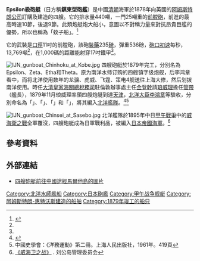 {{軍艦模板
|圖片= [[File:IJN_gunboat_CHINTOU_in_1897.jpg|280px]]
|照片說明= 在日本帝國海軍服役的鎮東艦
|名稱= Epsilon級砲艇 {{flagicon|Qing Dynasty}}
|艦種= {{link-en|倫道爾炮艇|Flat-iron gunboat}}
|數量= 4艘
|前型=Alpha級砲艇（排水量420噸）；Gamma級砲艇（排水量420噸）
|次型=Iota級砲艇（排水量440噸）
|製造=英國[[阿姆斯特朗-惠特沃斯|阿姆斯特朗公司]]（武器）；{{link-en|查爾斯·米歇爾|Charles Mitchell (shipbuilder)}}造船場（船身）<ref name="Ventura"/>
|造價= 十五萬兩銀<ref name="清史稿">[[:s:清史稿/卷136|清史稿/卷136]]</ref>
|長度= {{cvt|127|ft|m|1}}<ref name="Brassey2010">{{cite book|author=Thomas Brassey|title=The British Navy: Its Strength, Resources, and Administration|url=http://books.google.com/books?id=n0Vrl1CljmQC&pg=PA395|date=16 December 2010|publisher=Cambridge University Press|isbn=978-1-108-02466-2}}{{en}}</ref>{{rp|395}}
|闊度=  {{cvt|29|ft|m|1}}
|型深=  {{cvt|12|ft|3|in|m|1}}
|吃水=  {{cvt|9|ft|6|in|m|1}}<ref name="Ventura"/>
|極速=前進10節，後退9節
|乘員= 30人<ref name="Ventura"/>
|排水=440噸
|出力= 380匹馬力
}}
'''Epsilon級砲艇'''（日方稱'''鎮東型砲艦'''）是中國[[清朝|清朝]]海軍於1878年向英國的[[阿姆斯特朗-惠特沃斯|阿姆斯特朗公司]]訂購及建造的四艘{{link-en|倫道爾炮艇|Flat-iron gunboat}}。它的排水量440噸，一門25噸重的{{cvt|11|in|mm|1}}[[前膛砲|前膛砲]]，前進的最高時速10節，後退9節。此類炮艇炮大船小，意圖以不對稱力量來對抗昂貴巨艦的優勢，所以也稱為「蚊子船」。<ref>{{cite journal | author=中国军舰博物馆馆长姚开阳 | publisher=第四届近代中国海防国际学术研讨会 | title=《蚊子船的迷思》 |date=2015年3月}}</ref>

它的武裝是[[口徑|口徑]]11吋的前膛砲，該砲[[裝藥|裝藥]]235[[磅|磅]]，彈重536磅，[[砲口初速|砲口初速]]每秒{{cvt|1,925|ft|m}}，{{link-en|炮口動能|Muzzle energy}}13,769噸<ref name="Brassey2010"/>{{rp|47}}，在1,000碼的距離能射穿17吋鐵甲<ref name="Brassey2010"/>{{rp|398}}。

[[File:IJN_gunboat_Chinhoku_at_Kobe.jpg|thumb]]
四艘砲艇於1879年完工，分別名為Epsilon、Zeta、Etha和Theta。原为南洋水师订购的四艘镇字级炮舰，后李鸿章看中，而将北洋使用数年的龙骧、虎威、飞霆、策电4舰送往上海大修，然后划拨南洋使用。時任[[中国海关总税务司|大清皇家海關總稅務司]]駐倫敦辦事處主任[[金登幹|金登幹]]請[[琅威理|琅威理]]擔任[[管帶|管帶]]（艦長），1879年11月琅威理率領四艘炮艇到達[[天津|天津]]，[[北洋大臣|北洋大臣]][[李鴻章|李鴻章]]等驗收，分別命名為「{{link-ja|鎮北 (砲艇)|鎮北 (砲艦)|鎮北}}」、「{{link-ja|鎮南 (砲艇)|鎮南 (砲艦)|鎮南}}」、「{{link-ja|鎮東 (砲艇)|鎮東 (砲艦)|鎮東}}」和「{{link-ja|鎮西 (砲艇)|鎮西 (砲艦)|鎮西}}」，將其編入[[北洋艦隊|北洋艦隊]]。<ref name="Ventura">{{Cite web 
| url=http://www.timesofmalta.com/articles/view/20130328/life-features/Chinese-gunboats-off-Malta-in-1879.463302 
| author=Charles Savona Ventura 
| title=Chinese gunboats off Malta in 1879 
| language=en 
| publisher=timesofmalta.com 
| access-date=2016-07-18 
| archive-url=https://web.archive.org/web/20170114165138/http://www.timesofmalta.com/articles/view/20130328/life-features/Chinese-gunboats-off-Malta-in-1879.463302 
| archive-date=2017-01-14 
| dead-url=no 
}}</ref><ref>中國史學會：《洋務運動》第二冊。上海人民出版社，1961年。419頁</ref>

[[File:IJN_gunboat_Chinsei_at_Sasebo.jpg|thumb]]
北洋艦隊於1895年中日[[甲午戰爭|甲午戰爭]]中的[[威海衛之戰|威海衛之戰]]全軍覆沒，四艘砲艇成為日軍戰利品，被編入[[大日本帝國海軍|日本帝國海軍]]。<ref name="刘公岛管理委员会">[http://www.liugongdao.com.cn/index.php?m=content&c=index&a=show&catid=34&id=2547 《威海卫之战》] {{Wayback|url=http://www.liugongdao.com.cn/index.php?m=content&c=index&a=show&catid=34&id=2547 |date=20160821185738 }}. 刘公岛管理委员会</ref>

==參考資料==
{{Reflist}}

==外部連結==
* [https://web.archive.org/web/20200216083824/https://www.gettyimages.com/detail/illustration/chinese-gunboats-off-malta-illustration-from-magazine-stock-graphic/681889159 四艘砲艇前往中國途經馬爾他島的圖片]

{{甲午戰爭期間中國海軍艦船|state=collapsed}}

[[Category:北洋水師艦船|Category:北洋水師艦船]]
[[Category:日本砲艦|Category:日本砲艦]]
[[Category:甲午战争舰艇|Category:甲午战争舰艇]]
[[Category:阿姆斯特朗-惠特沃斯建造的船舶|Category:阿姆斯特朗-惠特沃斯建造的船舶]]
[[Category:1879年竣工的船只|Category:1879年竣工的船只]]